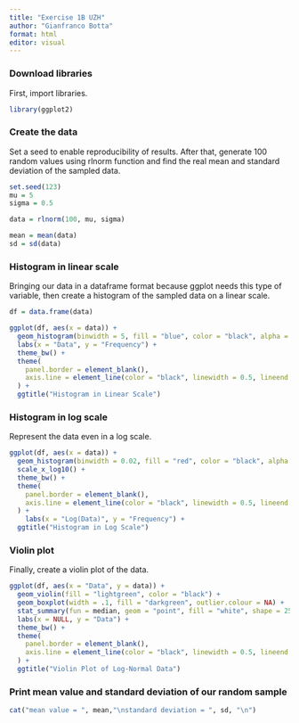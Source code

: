 ```yaml
---
title: "Exercise 1B UZH"
author: "Gianfranco Botta"
format: html
editor: visual
---
```


### Download libraries

First, import libraries.

```r
library(ggplot2)
```

### Create the data

Set a seed to enable reproducibility of results. After that, generate 100 random values using rlnorm function and find the real mean and standard deviation of the sampled data.

```r
set.seed(123)
mu = 5
sigma = 0.5

data = rlnorm(100, mu, sigma)

mean = mean(data)
sd = sd(data)
```

### Histogram in linear scale

Bringing our data in a dataframe format because ggplot needs this type of variable, then create a histogram of the sampled data on a linear scale.

```r
df = data.frame(data)

ggplot(df, aes(x = data)) +
  geom_histogram(binwidth = 5, fill = "blue", color = "black", alpha = 0.7) +
  labs(x = "Data", y = "Frequency") +
  theme_bw() +
  theme(
    panel.border = element_blank(),
    axis.line = element_line(color = "black", linewidth = 0.5, lineend = "square")
  ) +
  ggtitle("Histogram in Linear Scale")
```

### Histogram in log scale

Represent the data even in a log scale.

```r
ggplot(df, aes(x = data)) +
  geom_histogram(binwidth = 0.02, fill = "red", color = "black", alpha = 0.7) +
  scale_x_log10() +
  theme_bw() +
  theme(
    panel.border = element_blank(),
    axis.line = element_line(color = "black", linewidth = 0.5, lineend = "square")
  ) +
    labs(x = "Log(Data)", y = "Frequency") +
  ggtitle("Histogram in Log Scale")
```

### Violin plot

Finally, create a violin plot of the data.

```r
ggplot(df, aes(x = "Data", y = data)) +
  geom_violin(fill = "lightgreen", color = "black") +
  geom_boxplot(width = .1, fill = "darkgreen", outlier.colour = NA) +
  stat_summary(fun = median, geom = "point", fill = "white", shape = 25, size = 3) +
  labs(x = NULL, y = "Data") +
  theme_bw() +
  theme(
    panel.border = element_blank(),
    axis.line = element_line(color = "black", linewidth = 0.5, lineend = "square")
  ) +
  ggtitle("Violin Plot of Log-Normal Data")
```

### Print mean value and standard deviation of our random sample

```r
cat("mean value = ", mean,"\nstandard deviation = ", sd, "\n")
```
